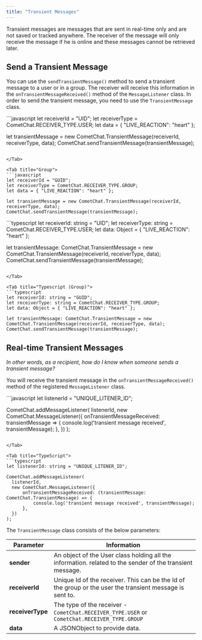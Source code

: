 ```yaml
---
title: "Transient Messages"
---
```




Transient messages are messages that are sent in real-time only and are not saved or tracked anywhere. The receiver of the message will only receive the message if he is online and these messages cannot be retrieved later.

## Send a Transient Message

You can use the `sendTransientMessage()` method to send a transient message to a user or in a group. The receiver will receive this information in the `onTransientMessageReceived()` method of the `MessageListener` class. In order to send the transient message, you need to use the `TransientMessage` class.

<Tabs>
<Tab title="User">
```javascript
let receiverId = "UID";
let receiverType = CometChat.RECEIVER_TYPE.USER;
let data = { "LIVE_REACTION": "heart" };

let transientMessage = new CometChat.TransientMessage(receiverId, receiverType, data);
CometChat.sendTransientMessage(transientMessage);
```

</Tab>

<Tab title="Group">
```javascript
let receiverId = "GUID";
let receiverType = CometChat.RECEIVER_TYPE.GROUP;
let data = { "LIVE_REACTION": "heart" };

let transientMessage = new CometChat.TransientMessage(receiverId, receiverType, data);
CometChat.sendTransientMessage(transientMessage);
```

</Tab>

<Tab title="Typescript (User)">
```typescript
let receiverId: string = "UID";
let receiverType: string = CometChat.RECEIVER_TYPE.USER;
let data: Object = { "LIVE_REACTION": "heart" };

let transientMessage: CometChat.TransientMessage = new CometChat.TransientMessage(receiverId, receiverType, data);
CometChat.sendTransientMessage(transientMessage);
```

</Tab>

<Tab title="Typescript (Group)">
```typescript
let receiverId: string = "GUID";
let receiverType: string = CometChat.RECEIVER_TYPE.GROUP;
let data: Object = { "LIVE_REACTION": "heart" };

let transientMessage: CometChat.TransientMessage = new CometChat.TransientMessage(receiverId, receiverType, data);
CometChat.sendTransientMessage(transientMessage);  
```

</Tab>

</Tabs>

## Real-time Transient Messages

*In other words, as a recipient, how do I know when someone sends a transient message?*

You will receive the transient message in the `onTransientMessageReceived()` method of the registered `MessageListener` class.

<Tabs>
<Tab title="Message Listener">
```javascript
let listenerId = "UNIQUE_LITENER_ID";

CometChat.addMessageListener(
listenerId,
new CometChat.MessageListener({
  onTransientMessageReceived: transientMessage => {
    console.log('transient message received', transientMessage);
  },
})
);
```

</Tab>

<Tab title="TypeScript">
```typescript
let listenerId: string = "UNIQUE_LITENER_ID";

CometChat.addMessageListener(
  listenerId,
  new CometChat.MessageListener({
      onTransientMessageReceived: (transientMessage: CometChat.TransientMessage) => {
          console.log('transient message received', transientMessage);
      },
  })
);
```

</Tab>

</Tabs>

The `TransientMessage` class consists of the below parameters:

| Parameter        | Information                                                                                              |
| ---------------- | -------------------------------------------------------------------------------------------------------- |
| **sender**       | An object of the User class holding all the information. related to the sender of the transient message. |
| **receiverId**   | Unique Id of the receiver. This can be the Id of the group or the user the transient message is sent to. |
| **receiverType** | The type of the receiver - `CometChat.RECEIVER_TYPE.USER` or `CometChat.RECEIVER_TYPE.GROUP`             |
| **data**         | A JSONObject to provide data.                                                                            |
